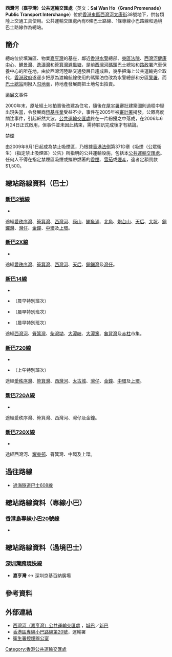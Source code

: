 {{Infobox HK Bus terminus
|image=Sai Wan Ho (Grand Promenade) Public Transport Interchange.JPG
|name=西灣河（嘉亨灣）公共運輸交匯處
|engname=Sai Wan Ho（Grand Promenade）Public Transport Interchange
|district=[[東區_(香港)|東區]]
|area=[[西灣河|西灣河]]
|street=[[太康街|太康街]]38號[[嘉亨灣|嘉亨灣]]內
|opendate={{start date and age|2006|6|24}}
|terminate=[[新巴|新巴]]<br>[[新巴2號線|2]]、[[新巴2X線|2X]]、[[新巴14線|14]]、[[新巴720線|720]]、[[新巴720A線|720A]]、[[新巴720X線|720X]]<br><br>專線小巴<br>[[香港區專線小巴20線|20]]
|via= 
|feeder=
|nearbystreets=[[太安街|太安街]]、[[鯉景道|鯉景道]]、[[愛勤道|愛勤道]]、[[東區走廊|東區走廊]]
|nearbysights=[[鯉景灣|鯉景灣]]、[[逸濤灣|逸濤灣]]、[[西灣河健康中心|西灣河健康中心]]、[[康東邨|康東邨]]、[[港島東體育館|港島東體育館]]、[[香港電影資料館|香港電影資料館]]、[[西灣河海濱公園|西灣河海濱公園]]、[[愛秩序灣公園|愛秩序灣公園]]
|notes=
|bgcolor=blue
|fontcolor=white
|alternative=
}}
'''西灣河（嘉亨灣）公共運輸交匯處'''（英文：'''Sai Wan Ho（Grand Promenade）Public Transport Interchange'''）位於[[香港|香港]][[東區_(香港)|東區]][[西灣河|西灣河]][[太康街|太康街]]38號地下，供各類陸上交通工具使用。公共運輸交匯處內有6條巴士路線、1條專線小巴路線和過境巴士路線作為總站。

==簡介==
總站位於填海區、物業[[嘉亨灣|嘉亨灣]]的基座，鄰近[[香港水警|香港水警]]總部、[[東區法院|東區法院]]、[[西灣河健康中心|西灣河健康中心]]、[[鯉景灣|鯉景灣]]、[[逸濤灣|逸濤灣]]和[[筲箕灣避風塘|筲箕灣避風塘]]，是前[[西灣河碼頭|西灣河碼頭]]巴士總站和[[路政署|路政署]]汽車保養中心的所在地，由於西灣河陸路交通發展日趨成熟，幾乎把海上公共運輸完全取代，[[香港政府|香港政府]]遂逐步把原為渡輪航線使用的碼頭泊位改為水警總部和分區[[警署|警署]]，而[[巴士總站|巴士總站]]則撥入[[勾地表|勾地表]]，待地產發展商把土地勾出拍賣。

;[[梁展文|梁展文]]事件
2000年末，原址經土地拍賣後改建為住宅，隨後在[[屋宇署|屋宇署]]審批建築圖則過程中疑出現失當，令發展商[[恆基兆業|恆基兆業]]受益不少，事件在2005年被[[審計署|審計署]]揭發，公眾高度關注事件，引起軒然大波。[[公共運輸交匯處|公共運輸交匯處]]終在一片紛擾之中落成，在2006年6月24日正式啟用，但事件並未因此結束，需待聆訊完成後才有結論。

;禁煙
由2009年9月1日起成為禁止吸煙區，乃根據[[香港法例|香港法例]]第371D章《吸煙（公眾衞生）（指定禁止吸煙區）公告》所指明的公共運輸設施，包括本[[公共運輸交匯處|公共運輸交匯處]]。任何人不得在指定禁煙區吸煙或攜帶燃著的[[香煙|香煙]]、[[雪茄|雪茄]]或[[煙斗|煙斗]]，違者定額罰款$1,500。

==總站路線資料（巴士）==
===[[新巴2號線|新巴2號線]]===
*{{HK Bus Route HKIsland|2|inline}}
途經[[愛秩序灣|愛秩序灣]]、[[筲箕灣|筲箕灣]]、[[西灣河|西灣河]]、[[康山|康山]]、[[鰂魚涌|鰂魚涌]]、[[北角|北角]]、[[炮台山|炮台山]]、[[天后_(香港)|天后]]、[[大坑_(香港)|大坑]]、[[銅鑼灣|銅鑼灣]]、[[灣仔|灣仔]]、[[金鐘|金鐘]]、[[中環|中環]]及[[上環|上環]]。

===[[新巴2X線|新巴2X線]]===
*{{HK Bus Route HKIsland|2X|inline}} 
途經[[愛秩序灣|愛秩序灣]]、[[筲箕灣|筲箕灣]]、[[西灣河|西灣河]]、[[天后_(香港)|天后]]、[[銅鑼灣|銅鑼灣]]及[[灣仔|灣仔]]。

===[[新巴14線|新巴14線]]===
*{{HK Bus Route HKIsland|14|inline}}
*{{HK Bus Route HKIsland|14|special1}}（晨早特別班次）
*{{HK Bus Route HKIsland|14|special2}}（晨早特別班次）
*{{HK Bus Route HKIsland|14|special3}}（晨早特別班次）
途經[[西灣河|西灣河]]、[[筲箕灣|筲箕灣]]、[[柴灣坳|柴灣坳]]、[[大潭峽|大潭峽]]、[[大潭篤|大潭篤]]、[[龜背灣|龜背灣]]及[[赤柱|赤柱]]市集。

===[[新巴720線|新巴720線]]===
*{{HK Bus Route HKIsland|720|inline}}
*{{HK Bus Route HKIsland|720|special}}（上午特別班次）
途經[[愛秩序灣|愛秩序灣]]、[[筲箕灣|筲箕灣]]、[[西灣河|西灣河]]、[[太古城|太古城]]、[[灣仔|灣仔]]、[[金鐘|金鐘]]、[[中環|中環]]及[[上環|上環]]。

===[[新巴720A線|新巴720A線]]===
*{{HK Bus Route HKIsland|720A|inline}}
途經愛秩序灣、筲箕灣、西灣河、灣仔及金鐘。

===[[新巴720X線|新巴720X線]]===
*{{HK Bus Route HKIsland|720X|inline}}
途經西灣河、[[耀東邨|耀東邨]]、筲箕灣、中環及上環。

==過往路線==

*[[過海隧道巴士608線|過海隧道巴士608線]]

==總站路線資料（專線小巴）==
===[[香港島專線小巴20號線|香港島專線小巴20號線]]===
*{{HK MiniBus Route HK Show:20|format=inline}}

==總站路線資料（過境巴士）==
===[[深圳灣跨境快線|深圳灣跨境快線]]===
*'''嘉亨灣''' ↔ 深圳京基百納廣場

==參考資料==
{{reflist}}

==外部連結==
*[http://www.nwstbus.com.hk/routes/routesearch.aspx?searchtype=3&intLangID=2&inpchg=0&desdistrict=EST&desarea=000083&destype=3&desid=003155 西灣河（嘉亨灣）公共運輸交匯處] {{Wayback|url=http://www.nwstbus.com.hk/routes/routesearch.aspx?searchtype=3&intLangID=2&inpchg=0&desdistrict=EST&desarea=000083&destype=3&desid=003155 |date=20181004045823 }}，[[城巴|城巴]]／[[新巴|新巴]]
*[https://web.archive.org/web/20100908131743/http://www.td.gov.hk/tc/transport_in_hong_kong/public_transport/minibuses/green/gmb_online_guide/hong_kong_island_gmb_routes/hk_20/index.html 香港區專線小巴路線第20號]，運輸署
*[https://web.archive.org/web/20150608025455/http://www.tco.gov.hk/tc_chi/legislation/legislation_ptf.html 衛生署控煙辦公室]

{{香港東區巴士總站列表}}
[[Category:香港公共運輸交匯處|Category:香港公共運輸交匯處]]